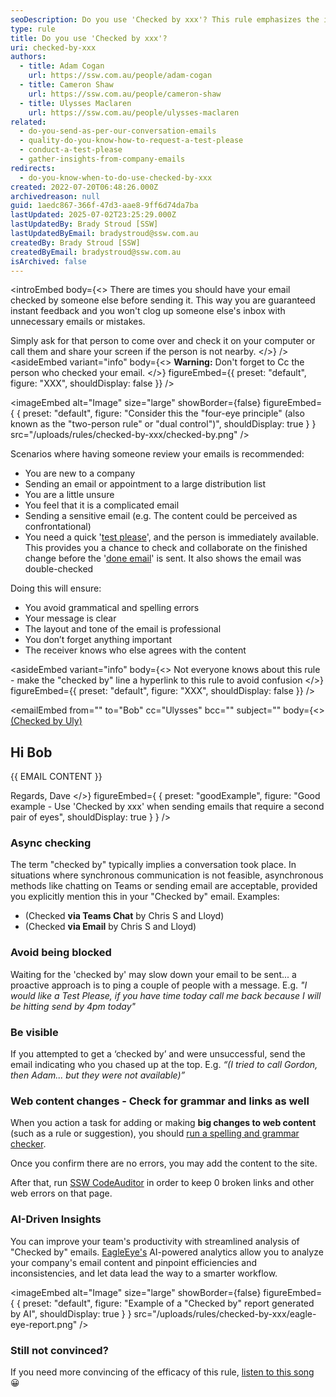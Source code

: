 ```yaml
---
seoDescription: Do you use 'Checked by xxx'? This rule emphasizes the importance of having someone review your emails before sending them to ensure accuracy, clarity, and professionalism.
type: rule
title: Do you use 'Checked by xxx'?
uri: checked-by-xxx
authors:
  - title: Adam Cogan
    url: https://ssw.com.au/people/adam-cogan
  - title: Cameron Shaw
    url: https://ssw.com.au/people/cameron-shaw
  - title: Ulysses Maclaren
    url: https://ssw.com.au/people/ulysses-maclaren
related:
  - do-you-send-as-per-our-conversation-emails
  - quality-do-you-know-how-to-request-a-test-please
  - conduct-a-test-please
  - gather-insights-from-company-emails
redirects:
  - do-you-know-when-to-do-use-checked-by-xxx
created: 2022-07-20T06:48:26.000Z
archivedreason: null
guid: 1aedc867-366f-47d3-aae8-9ff6d74da7ba
lastUpdated: 2025-07-02T23:25:29.000Z
lastUpdatedBy: Brady Stroud [SSW]
lastUpdatedByEmail: bradystroud@ssw.com.au
createdBy: Brady Stroud [SSW]
createdByEmail: bradystroud@ssw.com.au
isArchived: false
---
```


<introEmbed
  body={<>
There are times you should have your email checked by someone else before sending it. This way you are guaranteed instant feedback and you won't clog up someone else's inbox with unnecessary emails or mistakes.

Simply ask for that person to come over and check it on your computer or call them and share your screen if the person is not nearby.
  </>}
/>
<asideEmbed
  variant="info"
  body={<>
    **Warning:** Don't forget to Cc the person who checked your email.
  </>}
  figureEmbed={{
    preset: "default",
    figure: "XXX",
    shouldDisplay: false
  }}
/>


<imageEmbed
  alt="Image"
  size="large"
  showBorder={false}
  figureEmbed={ {
    preset: "default",
    figure: "Consider this the \"four-eye principle\" (also known as the \"two-person rule\" or \"dual control\")",
    shouldDisplay: true
  } }
  src="/uploads/rules/checked-by-xxx/checked-by.png"
/>

<youtubeEmbed url="https://www.youtube.com/embed/qz2PcNRA3F4" description="Video: Talk before emailing - are you gold or silver? | [Adam Cogan](https://ssw.com.au/people/adam-cogan/) & [Andrew Harris](https://ssw.com.au/people/andrew-harris/) | SSW Rules (6 min)" />

Scenarios where having someone review your emails is recommended:

* You are new to a company
* Sending an email or appointment to a large distribution list
* You are a little unsure
* You feel that it is a complicated email
* Sending a sensitive email (e.g. The content could be perceived as confrontational)
* You need a quick '[test please](/conduct-a-test-please)', and the person is immediately available. This provides you a chance to check and collaborate on the finished change before the '[done email](/dones-do-you-reply-done-and-delete-the-original-email)' is sent. It also shows the email was double-checked

Doing this will ensure:

* You avoid grammatical and spelling errors
* Your message is clear
* The layout and tone of the email is professional
* You don’t forget anything important
* The receiver knows who else agrees with the content

<asideEmbed
  variant="info"
  body={<>
    Not everyone knows about this rule - make the "checked by" line a hyperlink to this rule to avoid confusion
  </>}
  figureEmbed={{
    preset: "default",
    figure: "XXX",
    shouldDisplay: false
  }}
/>

<emailEmbed
  from=""
  to="Bob"
  cc="Ulysses"
  bcc=""
  subject=""
  body={<>
    [(Checked by Uly)](https://www.ssw.com.au/rules/checked-by-xxx/)

## Hi Bob

&#123;&#123; EMAIL CONTENT &#125;&#125;

Regards,
Dave
  </>}
  figureEmbed={ {
    preset: "goodExample",
    figure: "Good example - Use 'Checked by xxx' when sending emails that require a second pair of eyes",
    shouldDisplay: true
  } }
/>

### Async checking

The term "checked by" typically implies a conversation took place. In situations where synchronous communication is not feasible, asynchronous methods like chatting on Teams or sending email are acceptable, provided you explicitly mention this in your "Checked by" email. Examples:

* (Checked **via Teams Chat** by Chris S and Lloyd)
* (Checked **via Email** by Chris S and Lloyd)

### Avoid being blocked

Waiting for the 'checked by' may slow down your email to be sent... a proactive approach is to ping a couple of people with a message. E.g. _"I would like a Test Please, if you have time today call me back because I will be hitting send by 4pm today"_

### Be visible

If you attempted to get a ‘checked by’ and were unsuccessful, send the email indicating who you chased up at the top. E.g. _“(I tried to call Gordon, then Adam... but they were not available)”_

### Web content changes - Check for grammar and links as well

When you action a task for adding or making **big changes to web content** (such as a rule or suggestion), you should [run a spelling and grammar checker](/do-you-use-spelling-and-grammar-checker-to-make-your-email-professional).

Once you confirm there are no errors, you may add the content to the site.

After that, run [SSW CodeAuditor](https://codeauditor.com) in order to keep 0 broken links and other web errors on that page.

### AI-Driven Insights

You can improve your team's productivity with streamlined analysis of "Checked by" emails.
[EagleEye's](https://ssweagleeye.com/) AI-powered analytics allow you to analyze your company's email content and pinpoint efficiencies and inconsistencies, and let data lead the way to a smarter workflow.


<imageEmbed
  alt="Image"
  size="large"
  showBorder={false}
  figureEmbed={ {
    preset: "default",
    figure: "Example of a \"Checked by\" report generated by AI",
    shouldDisplay: true
  } }
  src="/uploads/rules/checked-by-xxx/eagle-eye-report.png"
/>

### Still not convinced?

If you need more convincing of the efficacy of this rule, [listen to this song](https://app.suno.ai/song/ebd75192-9787-4c94-b0b2-b48f1bd313bb/) 😀
